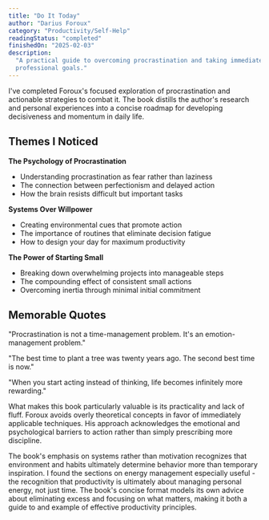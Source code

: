 ```yaml
---
title: "Do It Today"
author: "Darius Foroux"
category: "Productivity/Self-Help"
readingStatus: "completed"
finishedOn: "2025-02-03"
description:
  "A practical guide to overcoming procrastination and taking immediate action on personal and
  professional goals."
---
```


I've completed Foroux's focused exploration of procrastination and actionable strategies to combat
it. The book distills the author's research and personal experiences into a concise roadmap for
developing decisiveness and momentum in daily life.

## Themes I Noticed

**The Psychology of Procrastination**

- Understanding procrastination as fear rather than laziness
- The connection between perfectionism and delayed action
- How the brain resists difficult but important tasks

**Systems Over Willpower**

- Creating environmental cues that promote action
- The importance of routines that eliminate decision fatigue
- How to design your day for maximum productivity

**The Power of Starting Small**

- Breaking down overwhelming projects into manageable steps
- The compounding effect of consistent small actions
- Overcoming inertia through minimal initial commitment

## Memorable Quotes

"Procrastination is not a time-management problem. It's an emotion-management problem."

"The best time to plant a tree was twenty years ago. The second best time is now."

"When you start acting instead of thinking, life becomes infinitely more rewarding."

What makes this book particularly valuable is its practicality and lack of fluff. Foroux avoids
overly theoretical concepts in favor of immediately applicable techniques. His approach acknowledges
the emotional and psychological barriers to action rather than simply prescribing more discipline.

The book's emphasis on systems rather than motivation recognizes that environment and habits
ultimately determine behavior more than temporary inspiration. I found the sections on energy
management especially useful - the recognition that productivity is ultimately about managing
personal energy, not just time. The book's concise format models its own advice about eliminating
excess and focusing on what matters, making it both a guide to and example of effective productivity
principles.
